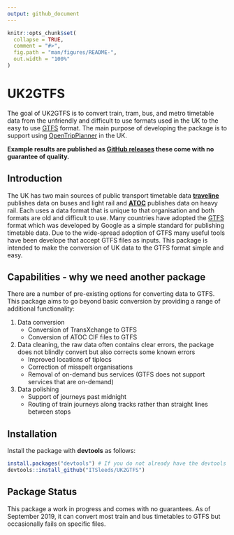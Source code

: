 ```yaml
---
output: github_document
---
```


<!-- README.md is generated from README.Rmd. Please edit that file -->

```r
knitr::opts_chunk$set(
  collapse = TRUE,
  comment = "#>",
  fig.path = "man/figures/README-",
  out.width = "100%"
)
```
# UK2GTFS

The goal of UK2GTFS is to convert train, tram, bus, and metro timetable data from the unfriendly and difficult to use formats used in the UK to the easy to use [GTFS](https://developers.google.com/transit/gtfs/) format. The main purpose of developing the package is to support using [OpenTripPlanner](https://github.com/ITSLeeds/opentripplanner) in the UK.

**Example results are published as [GitHub releases](https://github.com/ITSLeeds/UK2GTFS/releases) these come with no guarantee of quality.**

## Introduction

The UK has two main sources of public transport timetable data [**traveline**](https://www.travelinedata.org.uk/) publishes data on buses and light rail and [**ATOC**](http://data.atoc.org/rail-industry-data) publishes data on heavy rail. Each uses a data format that is unique to that organisation and both formats are old and difficult to use.  Many countries have adopted the [GTFS](https://developers.google.com/transit/gtfs/) format which was developed by Google as a simple standard for publishing timetable data. Due to the wide-spread adoption of GTFS many useful tools have been develope that accept GTFS files as inputs. This package is intended to make the conversion of UK data to the GTFS format simple and easy.

## Capabilities - why we need another package

There are a number of pre-existing options for converting data to GTFS. This package aims to go beyond basic conversion by providing a range of additional functionality:

1. Data conversion
    + Conversion of TransXchange to GTFS
    + Conversion of ATOC CIF files to GTFS 
1. Data cleaning, the raw data often contains clear errors, the package does not blindly convert but also corrects some known errors
    + Improved locations of tiplocs
    + Correction of misspelt organisations
    + Removal of on-demand bus services (GTFS does not support services that are on-demand)
1. Data polishing
    + Support of journeys past midnight
    + Routing of train journeys along tracks rather than straight lines between stops


## Installation

Install the package with **devtools** as follows:

```r
install.packages("devtools") # If you do not already have the devtools package
devtools::install_github("ITSleeds/UK2GTFS")
```

## Package Status

This package a work in progress and comes with no guarantees. As of September 2019, it can convert most train and bus timetables to GTFS but occasionally fails on specific files. 
